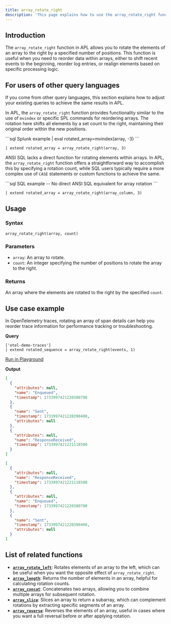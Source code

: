 ```yaml
---
title: array_rotate_right
description: 'This page explains how to use the array_rotate_right function in APL.'
---
```


## Introduction

The `array_rotate_right` function in APL allows you to rotate the elements of an array to the right by a specified number of positions. This function is useful when you need to reorder data within arrays, either to shift recent events to the beginning, reorder log entries, or realign elements based on specific processing logic.

## For users of other query languages

If you come from other query languages, this section explains how to adjust your existing queries to achieve the same results in APL.

<AccordionGroup>
<Accordion title="Splunk SPL users">

In APL, the `array_rotate_right` function provides functionality similar to the use of `mvindex` or specific SPL commands for reordering arrays. The rotation here shifts all elements by a set count to the right, maintaining their original order within the new positions.

<CodeGroup>
```sql Splunk example
| eval rotated_array=mvindex(array, -3)
```

```kusto APL equivalent
| extend rotated_array = array_rotate_right(array, 3)
```
</CodeGroup>

</Accordion>
<Accordion title="ANSI SQL users">

ANSI SQL lacks a direct function for rotating elements within arrays. In APL, the `array_rotate_right` function offers a straightforward way to accomplish this by specifying a rotation count, while SQL users typically require a more complex use of `CASE` statements or custom functions to achieve the same.

<CodeGroup>
```sql SQL example
-- No direct ANSI SQL equivalent for array rotation
```

```kusto APL equivalent
| extend rotated_array = array_rotate_right(array_column, 3)
```
</CodeGroup>

</Accordion>
</AccordionGroup>

## Usage

### Syntax

```kusto
array_rotate_right(array, count)
```

### Parameters

- `array`: An array to rotate.
- `count`: An integer specifying the number of positions to rotate the array to the right.

### Returns

An array where the elements are rotated to the right by the specified `count`.

## Use case example

In OpenTelemetry traces, rotating an array of span details can help you reorder trace information for performance tracking or troubleshooting.

**Query**

```kusto
['otel-demo-traces']
| extend rotated_sequence = array_rotate_right(events, 1)
```

[Run in Playground](https://play.axiom.co/axiom-play-qf1k/explorer?initForm=%7B%22apl%22%3A%22%5B'otel-demo-traces'%5D%20%7C%20extend%20rotated_sequence%20%3D%20array_rotate_right(events%2C%201)%22%7D)

**Output**

```json events
[
  {
    "attributes": null,
    "name": "Enqueued",
    "timestamp": 1733997421220380700
  },
  {
    "name": "Sent",
    "timestamp": 1733997421220390400,
    "attributes": null
  },
  {
    "attributes": null,
    "name": "ResponseReceived",
    "timestamp": 1733997421221118500
  }
]
```

```json rotated_sequence
[
  {
    "attributes": null,
    "name": "ResponseReceived",
    "timestamp": 1733997421221118500
  },
  {
    "attributes": null,
    "name": "Enqueued",
    "timestamp": 1733997421220380700
  },
  {
    "name": "Sent",
    "timestamp": 1733997421220390400,
    "attributes": null
  }
]
```

## List of related functions

- [**`array_rotate_left`**](/apl/array-functions/array_rotate_left-function): Rotates elements of an array to the left, which can be useful when you want the opposite effect of `array_rotate_right`.
- [**`array_length`**](/apl/array-functions/array_length-function): Returns the number of elements in an array, helpful for calculating rotation counts.
- [**`array_concat`**](/apl/array-functions/array_concat-function): Concatenates two arrays, allowing you to combine multiple arrays for subsequent rotation.
- [**`array_slice`**](/apl/array-functions/array_slice-function): Slices an array to return a subarray, which can complement rotations by extracting specific segments of an array.
- [**`array_reverse`**](/apl/array-functions/array_reverse-function): Reverses the elements of an array, useful in cases where you want a full reversal before or after applying rotation.